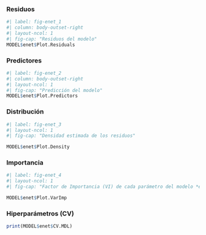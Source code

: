 
::: {.panel-tabset}


### Residuos



```r
#| label: fig-enet_1
#| column: body-outset-right
#| layout-ncol: 1
#| fig-cap: "Residuos del modelo"
MODEL$enet$Plot.Residuals
```

### Predictores

```r
#| label: fig-enet_2
#| column: body-outset-right
#| layout-ncol: 1
#| fig-cap: "Predicción del modelo"
MODEL$enet$Plot.Predictors
```

### Distribución


```r
#| label: fig-enet_3
#| layout-ncol: 1
#| fig-cap: "Densidad estimada de los residuos" 

MODEL$enet$Plot.Density
```


### Importancia

```r
#| label: fig-enet_4
#| layout-ncol: 1
#| fig-cap: "Factor de Importancia (VI) de cada parámetro del modelo *enet*" 

MODEL$enet$Plot.VarImp
```

<!-- ```{r include=TRUE, echo=FALSE} -->
<!-- DATA <- MODEL$enet$VARIMP[,.(VI=round(VI,digits=3),ID)] -->
<!-- setorderv(DATA,cols="VI",order = -1L) -->
<!-- DATA %>% head(25) %>% flextable() -->
<!-- ``` -->


### Hiperparámetros (CV)


```r
print(MODEL$enet$CV.MDL)
```

:::
